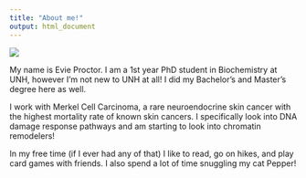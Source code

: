 ```yaml
---
title: "About me!"
output: html_document
---
```



![](pic.jpg)



My name is Evie Proctor. I am a 1st year PhD student in Biochemistry at UNH, however I'm not new to UNH at all! I did my Bachelor's and Master's degree here as well.


I work with Merkel Cell Carcinoma, a rare neuroendocrine skin cancer with the highest mortality rate of known skin cancers. I specifically look into DNA damage response pathways and am starting to look into chromatin remodelers!


In my free time (if I ever had any of that) I like to read, go on hikes, and play card games with friends. I also spend a lot of time snuggling my cat Pepper!


